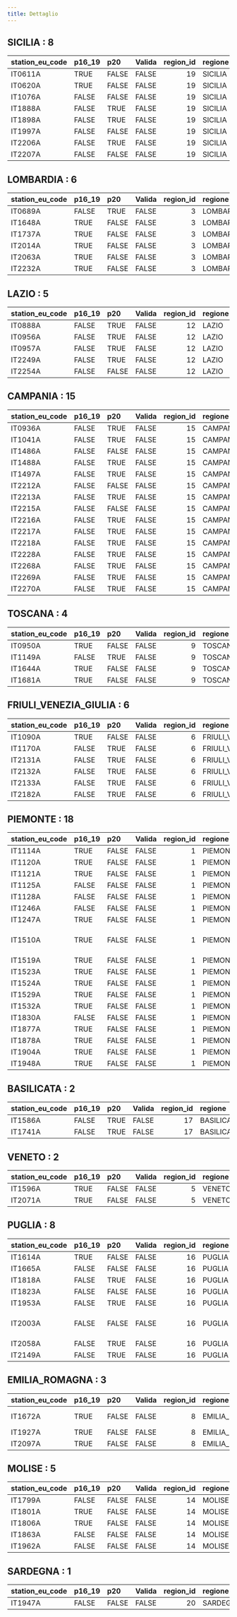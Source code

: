 ```yaml
---
title: Dettaglio
---
```



## SICILIA : 8


|station_eu_code |p16_19 |p20   |Valida | region_id|regione |provincia     |
|:---------------|:------|:-----|:------|---------:|:-------|:-------------|
|IT0611A         |TRUE   |FALSE |FALSE  |        19|SICILIA |Siracusa      |
|IT0620A         |TRUE   |FALSE |FALSE  |        19|SICILIA |Siracusa      |
|IT1076A         |FALSE  |FALSE |FALSE  |        19|SICILIA |Palermo       |
|IT1888A         |FALSE  |TRUE  |FALSE  |        19|SICILIA |Palermo       |
|IT1898A         |FALSE  |TRUE  |FALSE  |        19|SICILIA |Trapani       |
|IT1997A         |FALSE  |FALSE |FALSE  |        19|SICILIA |Messina       |
|IT2206A         |FALSE  |TRUE  |FALSE  |        19|SICILIA |Caltanissetta |
|IT2207A         |FALSE  |FALSE |FALSE  |        19|SICILIA |Caltanissetta |


## LOMBARDIA : 6


|station_eu_code |p16_19 |p20   |Valida | region_id|regione   |provincia |
|:---------------|:------|:-----|:------|---------:|:---------|:---------|
|IT0689A         |FALSE  |TRUE  |FALSE  |         3|LOMBARDIA |Pavia     |
|IT1648A         |TRUE   |FALSE |FALSE  |         3|LOMBARDIA |Como      |
|IT1737A         |TRUE   |FALSE |FALSE  |         3|LOMBARDIA |Brescia   |
|IT2014A         |TRUE   |FALSE |FALSE  |         3|LOMBARDIA |Lecco     |
|IT2063A         |TRUE   |FALSE |FALSE  |         3|LOMBARDIA |Cremona   |
|IT2232A         |TRUE   |FALSE |FALSE  |         3|LOMBARDIA |Milano    |


## LAZIO : 5


|station_eu_code |p16_19 |p20   |Valida | region_id|regione |provincia |
|:---------------|:------|:-----|:------|---------:|:-------|:---------|
|IT0888A         |FALSE  |TRUE  |FALSE  |        12|LAZIO   |Roma      |
|IT0956A         |FALSE  |TRUE  |FALSE  |        12|LAZIO   |Roma      |
|IT0957A         |FALSE  |TRUE  |FALSE  |        12|LAZIO   |Roma      |
|IT2249A         |FALSE  |TRUE  |FALSE  |        12|LAZIO   |Roma      |
|IT2254A         |FALSE  |FALSE |FALSE  |        12|LAZIO   |Roma      |


## CAMPANIA : 15


|station_eu_code |p16_19 |p20   |Valida | region_id|regione  |provincia |
|:---------------|:------|:-----|:------|---------:|:--------|:---------|
|IT0936A         |FALSE  |TRUE  |FALSE  |        15|CAMPANIA |Avellino  |
|IT1041A         |FALSE  |TRUE  |FALSE  |        15|CAMPANIA |Salerno   |
|IT1486A         |FALSE  |FALSE |FALSE  |        15|CAMPANIA |Caserta   |
|IT1488A         |FALSE  |TRUE  |FALSE  |        15|CAMPANIA |Caserta   |
|IT1497A         |FALSE  |TRUE  |FALSE  |        15|CAMPANIA |Napoli    |
|IT2212A         |FALSE  |FALSE |FALSE  |        15|CAMPANIA |Napoli    |
|IT2213A         |FALSE  |TRUE  |FALSE  |        15|CAMPANIA |Salerno   |
|IT2215A         |FALSE  |FALSE |FALSE  |        15|CAMPANIA |Benevento |
|IT2216A         |FALSE  |TRUE  |FALSE  |        15|CAMPANIA |Napoli    |
|IT2217A         |FALSE  |TRUE  |FALSE  |        15|CAMPANIA |Napoli    |
|IT2218A         |FALSE  |TRUE  |FALSE  |        15|CAMPANIA |Caserta   |
|IT2228A         |FALSE  |TRUE  |FALSE  |        15|CAMPANIA |Benevento |
|IT2268A         |FALSE  |TRUE  |FALSE  |        15|CAMPANIA |Salerno   |
|IT2269A         |FALSE  |TRUE  |FALSE  |        15|CAMPANIA |Salerno   |
|IT2270A         |FALSE  |TRUE  |FALSE  |        15|CAMPANIA |Napoli    |


## TOSCANA : 4


|station_eu_code |p16_19 |p20   |Valida | region_id|regione |provincia |
|:---------------|:------|:-----|:------|---------:|:-------|:---------|
|IT0950A         |TRUE   |FALSE |FALSE  |         9|TOSCANA |Arezzo    |
|IT1149A         |FALSE  |TRUE  |FALSE  |         9|TOSCANA |Pisa      |
|IT1644A         |TRUE   |FALSE |FALSE  |         9|TOSCANA |Lucca     |
|IT1681A         |TRUE   |FALSE |FALSE  |         9|TOSCANA |Arezzo    |


## FRIULI_VENEZIA_GIULIA : 6


|station_eu_code |p16_19 |p20   |Valida | region_id|regione               |provincia |
|:---------------|:------|:-----|:------|---------:|:---------------------|:---------|
|IT1090A         |TRUE   |FALSE |FALSE  |         6|FRIULI_VENEZIA_GIULIA |Trieste   |
|IT1170A         |FALSE  |TRUE  |FALSE  |         6|FRIULI_VENEZIA_GIULIA |Udine     |
|IT2131A         |FALSE  |TRUE  |FALSE  |         6|FRIULI_VENEZIA_GIULIA |Gorizia   |
|IT2132A         |FALSE  |TRUE  |FALSE  |         6|FRIULI_VENEZIA_GIULIA |Gorizia   |
|IT2133A         |FALSE  |TRUE  |FALSE  |         6|FRIULI_VENEZIA_GIULIA |Udine     |
|IT2182A         |FALSE  |TRUE  |FALSE  |         6|FRIULI_VENEZIA_GIULIA |Udine     |


## PIEMONTE : 18


|station_eu_code |p16_19 |p20   |Valida | region_id|regione  |provincia            |
|:---------------|:------|:-----|:------|---------:|:--------|:--------------------|
|IT1114A         |TRUE   |FALSE |FALSE  |         1|PIEMONTE |Torino               |
|IT1120A         |TRUE   |FALSE |FALSE  |         1|PIEMONTE |Torino               |
|IT1121A         |TRUE   |FALSE |FALSE  |         1|PIEMONTE |Torino               |
|IT1125A         |FALSE  |FALSE |FALSE  |         1|PIEMONTE |Torino               |
|IT1128A         |FALSE  |FALSE |FALSE  |         1|PIEMONTE |Torino               |
|IT1246A         |FALSE  |FALSE |FALSE  |         1|PIEMONTE |Biella               |
|IT1247A         |TRUE   |FALSE |FALSE  |         1|PIEMONTE |Biella               |
|IT1510A         |TRUE   |FALSE |FALSE  |         1|PIEMONTE |Verbano-Cusio-Ossola |
|IT1519A         |TRUE   |FALSE |FALSE  |         1|PIEMONTE |Cuneo                |
|IT1523A         |TRUE   |FALSE |FALSE  |         1|PIEMONTE |Asti                 |
|IT1524A         |TRUE   |FALSE |FALSE  |         1|PIEMONTE |Cuneo                |
|IT1529A         |TRUE   |FALSE |FALSE  |         1|PIEMONTE |Cuneo                |
|IT1532A         |TRUE   |FALSE |FALSE  |         1|PIEMONTE |Vercelli             |
|IT1830A         |FALSE  |FALSE |FALSE  |         1|PIEMONTE |Alessandria          |
|IT1877A         |TRUE   |FALSE |FALSE  |         1|PIEMONTE |Torino               |
|IT1878A         |TRUE   |FALSE |FALSE  |         1|PIEMONTE |Vercelli             |
|IT1904A         |TRUE   |FALSE |FALSE  |         1|PIEMONTE |Alessandria          |
|IT1948A         |TRUE   |FALSE |FALSE  |         1|PIEMONTE |Asti                 |


## BASILICATA : 2


|station_eu_code |p16_19 |p20  |Valida | region_id|regione    |provincia |
|:---------------|:------|:----|:------|---------:|:----------|:---------|
|IT1586A         |FALSE  |TRUE |FALSE  |        17|BASILICATA |Potenza   |
|IT1741A         |FALSE  |TRUE |FALSE  |        17|BASILICATA |Matera    |


## VENETO : 2


|station_eu_code |p16_19 |p20   |Valida | region_id|regione |provincia |
|:---------------|:------|:-----|:------|---------:|:-------|:---------|
|IT1596A         |TRUE   |FALSE |FALSE  |         5|VENETO  |Treviso   |
|IT2071A         |TRUE   |FALSE |FALSE  |         5|VENETO  |Padova    |


## PUGLIA : 8


|station_eu_code |p16_19 |p20   |Valida | region_id|regione |provincia             |
|:---------------|:------|:-----|:------|---------:|:-------|:---------------------|
|IT1614A         |TRUE   |FALSE |FALSE  |        16|PUGLIA  |Taranto               |
|IT1665A         |FALSE  |FALSE |FALSE  |        16|PUGLIA  |Lecce                 |
|IT1818A         |FALSE  |TRUE  |FALSE  |        16|PUGLIA  |Bari                  |
|IT1823A         |FALSE  |FALSE |FALSE  |        16|PUGLIA  |Bari                  |
|IT1953A         |FALSE  |TRUE  |FALSE  |        16|PUGLIA  |Lecce                 |
|IT2003A         |FALSE  |FALSE |FALSE  |        16|PUGLIA  |Barletta-Andria-Trani |
|IT2058A         |FALSE  |TRUE  |FALSE  |        16|PUGLIA  |Bari                  |
|IT2149A         |FALSE  |TRUE  |FALSE  |        16|PUGLIA  |Brindisi              |


## EMILIA_ROMAGNA : 3


|station_eu_code |p16_19 |p20   |Valida | region_id|regione        |provincia          |
|:---------------|:------|:-----|:------|---------:|:--------------|:------------------|
|IT1672A         |TRUE   |FALSE |FALSE  |         8|EMILIA_ROMAGNA |Reggio nell'Emilia |
|IT1927A         |TRUE   |FALSE |FALSE  |         8|EMILIA_ROMAGNA |Ravenna            |
|IT2097A         |TRUE   |FALSE |FALSE  |         8|EMILIA_ROMAGNA |Bologna            |


## MOLISE : 5


|station_eu_code |p16_19 |p20   |Valida | region_id|regione |provincia  |
|:---------------|:------|:-----|:------|---------:|:-------|:----------|
|IT1799A         |FALSE  |FALSE |FALSE  |        14|MOLISE  |Campobasso |
|IT1801A         |TRUE   |FALSE |FALSE  |        14|MOLISE  |Campobasso |
|IT1806A         |TRUE   |FALSE |FALSE  |        14|MOLISE  |Campobasso |
|IT1863A         |FALSE  |FALSE |FALSE  |        14|MOLISE  |Isernia    |
|IT1962A         |FALSE  |FALSE |FALSE  |        14|MOLISE  |Isernia    |


## SARDEGNA : 1


|station_eu_code |p16_19 |p20   |Valida | region_id|regione  |provincia |
|:---------------|:------|:-----|:------|---------:|:--------|:---------|
|IT1947A         |FALSE  |FALSE |FALSE  |        20|SARDEGNA |Cagliari  |

